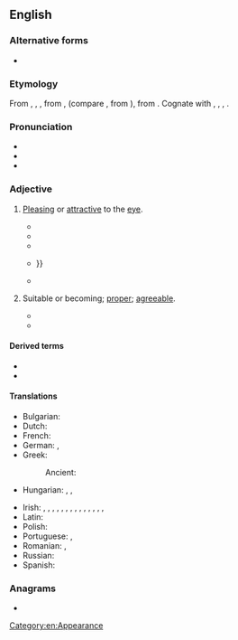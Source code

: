 ==English==

===Alternative forms===
* {{alter|en|cumlie|comly||obsolete}}

===Etymology===
From {{inh|en|enm|comly}}, {{m|enm|cumly}}, {{m|enm|cumlich}}, from {{inh|en|ang|cymlīċ}}, {{m|ang|cȳmlīċ}} (compare {{cog|ang|cȳme|t=fine, exquisite}}, from {{cog|gem-pro|*kūmiz||delicate}}), from {{inh|en|gem-pro|*kūmalīkaz|t=pitiful, dear}}. Cognate with {{cog|dum|komlick}}, {{m|dum|komelick}}, {{cog|gmh|komelīh}}, {{m|gmh|gomelīh}}.

===Pronunciation===
* {{IPA|en|/ˈkʌmli/}}
* {{audio|en|en-us-comely.ogg|Audio (US)}}
* {{rhymes|en|ʌmli|s=2}}

===Adjective===
{{en-adj|er|more}}

# {{lb|en|dated|of a person}} [[pleasing|Pleasing]] or [[attractive]] to the [[eye]].
#:{{ux|en|a '''comely''' woman}}
#: {{synonyms|en|pulchritudinous}}
#: {{antonyms|en|homely|q1=of a person}}
#* {{RQ:Ascham Works|title=Toxophilus|page=162|passage=In ſhootinge at the prickes, haſtye and quicke drawinge is neyther ſure nor yet '''comely'''.}}
#* {{RQ:Milton Comus|passage=Not once perceive their foul disfigurement / But boast themselves more '''comely''' than before.}}
#* {{RQ:South Twelve Sermons|volume=I|chapter=A Sermon Preached at the Cathedral-Church of St. Paul’s, November the 9th, 1662 [Julian calendar]|date=9 November 1662|page=55|passage=He that is '''comely''', when old and decrepit, ſurely was very beautiful, when he was young.}}
#* {{RQ:Prior Solomon|page=448|passage=Then had I come, preventing {{smallcaps|Sheba}}'s Queen, / To ſee the '''comelieſt''' of the Sons of Men; {{...}}}}
#* {{RQ:Burroughs Land That Time Forgot|chapter=IX|passage=The chief's name was To-jo, and his household consisted of seven females and himself. These women were much more '''comely''', or rather less hideous than those of Tsa's people; one of them, even, was almost pretty, being less hairy and having a rather nice skin, with high coloring.}}
# {{lb|en|archaic}} Suitable or becoming; [[proper]]; [[agreeable]].
#* {{RQ:Shakespeare Coriolanus|IV|vi|passage=This is a happier and more '''comely''' time / Than when these fellows ran about the streets, / Crying confusion.}}
#* {{RQ:King James Version|Psalms|147|1|passage=It is good to sing praises unto our God; for it is pleasant; and praise is '''comely'''.}}

====Derived terms====
* {{l|en|comeliness}}
* {{l|en|comely maidens}}

====Translations====
{{trans-top|pleasing or attractive to the eye}}
* Bulgarian: {{t+|bg|миловиден}}
* Dutch: {{t+|nl|bevallig}}
* French: {{t+|fr|avenant}}
* German: {{t+|de|hübsch}}, {{t+|de|ansehnlich}}
* Greek:
*: Ancient: {{t|grc|εὔμορφος}}
* Hungarian: {{t+|hu|kedves}}, {{t+|hu|kellemes}}, {{t+|hu|csinos}}
{{trans-mid}}
* Irish: {{t|ga|córach}}, {{t|ga|cuanna}}, {{t|ga|cumaí}}, {{t|ga|cumtha}}, {{t|ga|daite}}, {{t|ga|dathúil}}, {{t|ga|dea-chumtha}}, {{t|ga|dreachúil}}, {{t|ga|gnaíúil}}, {{t|ga|lachanta}}, {{t|ga|leacanta}}, {{t|ga|maisiúil}}, {{t|ga|slachtmhar}}, {{t|ga|sochraidh}}, {{t|ga|spéisiúil}}
* Latin: {{t|la|venustus}}
* Polish: {{t+|pl|urodziwy}}
* Portuguese: {{t+|pt|lindo}}, {{t+|pt|atraente}}
* Romanian: {{t+|ro|plăcut}}, {{t+|ro|drăguț}}
* Russian: {{t+|ru|пригожий}}
* Spanish: {{t+|es|lindo}}
{{trans-bottom}}

===Anagrams===
* {{anagrams|en|a=celmoy|Comley}}

[[Category:en:Appearance]]